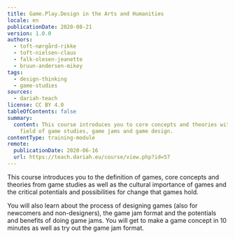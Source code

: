 ```yaml
---
title: Game.Play.Design in the Arts and Humanities
locale: en
publicationDate: 2020-08-21
version: 1.0.0
authors:
  - toft-nørgård-rikke
  - toft-nielsen-claus
  - falk-olesen-jeanette
  - bruun-andersen-mikey
tags:
  - design-thinking
  - game-studies
sources:
  - dariah-teach
license: CC BY 4.0
tableOfContents: false
summary:
  content: This course introduces you to core concepts and theories within the
    field of game studies, game jams and game design.
contentType: training-module
remote:
  publicationDate: 2020-06-16
  url: https://teach.dariah.eu/course/view.php?id=57
---
```

This course introduces you to the definition of games, core concepts and theories from game studies as well as the cultural importance of games and the critical potentials and possibilities for change that games hold.

You will also learn about the process of designing games (also for newcomers and non-designers), the game jam format and the potentials and benefits of doing game jams. You will get to make a game concept in 10 minutes as well as try out the game jam format.

<ExternalResource title="Interested in learning more?" subtitle="Check out Game.Play.Design in the Arts and Humanities on #dariahTeach" url="https://teach.dariah.eu/course/view.php?id=57" />

